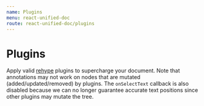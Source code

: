 ```yaml
---
name: Plugins
menu: react-unified-doc
route: react-unified-doc/plugins
---
```



# Plugins

Apply valid [rehype](https://github.com/rehypejs/rehype/blob/master/doc/plugins.md) plugins to supercharge your document.  Note that annotations may not work on nodes that are mutated (added/updated/removed) by plugins.  The `onSelectText` callback is also disabled because we can no longer guarantee accurate text positions since other plugins may mutate the tree.

<ExamplePlugins />
